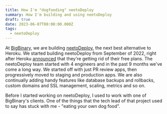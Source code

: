 ```yaml
---
title: How I'm "dogfooding" neetoDeploy
summary: How I'm building and using neetoDeploy
draft: true
date: 2023-06-07T00:00:00.000Z
tags:
  - neetoDeploy
---
```


At [BigBinary](https://bigbinary.com), we are building [neetoDeploy](https://neeto.com/neetodeploy), the next best alternative to Heroku. We started building neetoDeploy from September of 2022, right after Heroku [announced](https://blog.heroku.com/next-chapter) that they're getting rid of their free plans. The neetoDeploy team started with 4 engineers and in the past 9 months we've come a long way. We started off with just PR review apps, then progressively moved to staging and production apps. We are also continually adding handy features like database backups and rollbacks, custom domains and SSL management, scaling, metrics and so on.

Before I started working on neetoDeploy, I used to work with one of BigBinary's clients. One of the things that the tech lead of that project used to say has stuck with me - "eating your own dog food".
